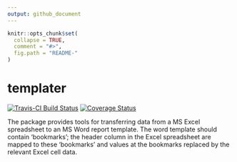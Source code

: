 ```yaml
---
output: github_document
---
```


<!-- README.md is generated from README.Rmd. Please edit that file -->

```r
knitr::opts_chunk$set(
  collapse = TRUE,
  comment = "#>",
  fig.path = "README-"
)
```

# templater
[![Travis-CI Build Status](https://travis-ci.org/NickPTaylor/templater.svg?branch=master)](https://travis-ci.org/NickPTaylor/templater)
[![Coverage Status](https://img.shields.io/codecov/c/github/NickPTaylor/templater/master.svg)](https://codecov.io/github/NickPTaylor/templater?branch=master)

The package provides tools for transferring data from a MS Excel spreadsheet to an MS Word report template.  The word template should contain 'bookmarks'; the header column in the Excel spreadsheet are mapped to these 'bookmarks' and values at the bookmarks replaced by the relevant Excel cell data.
